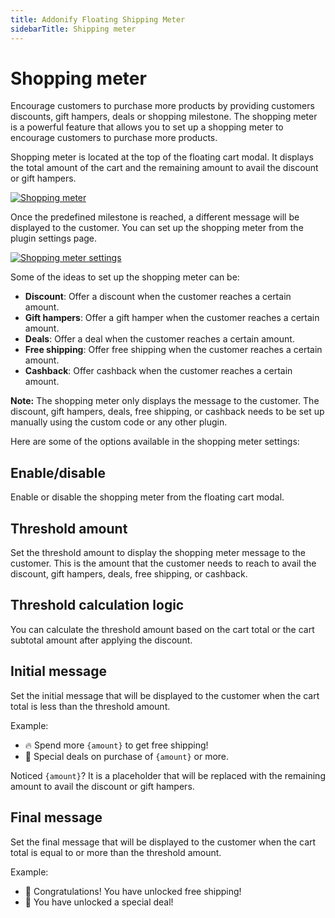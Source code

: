 ```yaml
---
title: Addonify Floating Shipping Meter
sidebarTitle: Shipping meter
---
```


# Shopping meter

Encourage customers to purchase more products by providing customers discounts, gift hampers, deals or shopping milestone. The shopping meter is a powerful feature that allows you to set up a shopping meter to encourage customers to purchase more products.

Shopping meter is located at the top of the floating cart modal. It displays the total amount of the cart and the remaining amount to avail the discount or gift hampers. 

[![Shopping meter](/products/floating-cart/shopping-meter-1.png)](/products/floating-cart/shopping-meter-1.png)

Once the predefined milestone is reached, a different message will be displayed to the customer. You can set up the shopping meter from the plugin settings page.

[![Shopping meter settings](/products/floating-cart/shopping-meter-2.png)](/products/floating-cart/shopping-meter-2.png)

Some of the ideas to set up the shopping meter can be:

- **Discount**: Offer a discount when the customer reaches a certain amount.
- **Gift hampers**: Offer a gift hamper when the customer reaches a certain amount.
- **Deals**: Offer a deal when the customer reaches a certain amount.
- **Free shipping**: Offer free shipping when the customer reaches a certain amount.
- **Cashback**: Offer cashback when the customer reaches a certain amount.

**Note:** The shopping meter only displays the message to the customer. The discount, gift hampers, deals, free shipping, or cashback needs to be set up manually using the custom code or any other plugin.

Here are some of the options available in the shopping meter settings:

## Enable/disable

Enable or disable the shopping meter from the floating cart modal.

## Threshold amount

Set the threshold amount to display the shopping meter message to the customer. This is the amount that the customer needs to reach to avail the discount, gift hampers, deals, free shipping, or cashback.

## Threshold calculation logic

You can calculate the threshold amount based on the cart total or the cart subtotal amount after applying the discount.

## Initial message

Set the initial message that will be displayed to the customer when the cart total is less than the threshold amount.

Example: 

- 🔥 Spend more `{amount}` to get free shipping!
- 🎁 Special deals on purchase of `{amount}` or more.


Noticed `{amount}`? It is a placeholder that will be replaced with the remaining amount to avail the discount or gift hampers.

## Final message

Set the final message that will be displayed to the customer when the cart total is equal to or more than the threshold amount. 

Example:

- 🎉 Congratulations! You have unlocked free shipping!
- 🎁 You have unlocked a special deal!

